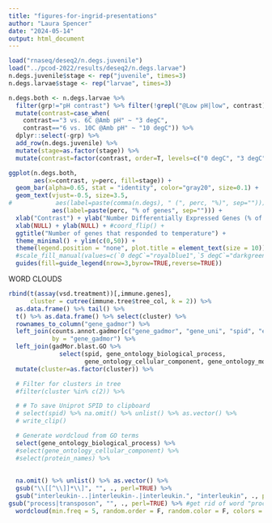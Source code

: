 ```yaml
---
title: "figures-for-ingrid-presentations"
author: "Laura Spencer"
date: "2024-05-14"
output: html_document
---
```


```r
load("rnaseq/deseq2/n.degs.juvenile")
load("../pcod-2022/results/deseq2/n.degs.larvae")
n.degs.juvenile$stage <- rep("juvenile", times=3)
n.degs.larvae$stage <- rep("larvae", times=3)

n.degs.both <- n.degs.larvae %>% 
  filter(grp!="pH contrast") %>% filter(!grepl("@Low pH|low", contrast)) %>%
  mutate(contrast=case_when(
    contrast=="3 vs. 6C @Amb pH" ~ "3 degC",
    contrast=="6 vs. 10C @Amb pH" ~ "10 degC")) %>%
  dplyr::select(-grp) %>%
  add_row(n.degs.juvenile) %>%
  mutate(stage=as.factor(stage)) %>%
  mutate(contrast=factor(contrast, order=T, levels=c("0 degC", "3 degC", "5 degC", "10 degC", "16 degC")))
```


```r
ggplot(n.degs.both, 
       aes(x=contrast, y=perc, fill=stage)) + 
  geom_bar(alpha=0.65, stat = "identity", color="gray20", size=0.1) +
  geom_text(vjust=-0.5, size=3.5, 
#            aes(label=paste(comma(n.degs), " (", perc, "%)", sep=""))) + 
            aes(label=paste(perc, "% of genes", sep=""))) + 
  xlab("Contrast") + ylab("Number Differentially Expressed Genes (% of all genes)") + 
  xlab(NULL) + ylab(NULL) + #coord_flip() + 
  ggtitle("Number of genes that responded to temperature") +
  theme_minimal() + ylim(c(0,50)) + 
  theme(legend.position = "none", plot.title = element_text(size = 10)) +
  #scale_fill_manual(values=c(`0 degC`="royalblue1",`5 degC`="darkgreen", `16 degC`="firebrick4")) +
  guides(fill=guide_legend(nrow=3,byrow=TRUE,reverse=TRUE)) 
```

WORD CLOUDS

```r
rbind(t(assay(vsd.treatment))[,immune.genes],
      cluster = cutree(immune.tree$tree_col, k = 2)) %>%
  as.data.frame() %>% tail() %>%
  t() %>% as.data.frame() %>% select(cluster) %>%
  rownames_to_column("gene_gadmor") %>%
  left_join(counts.annot.gadmor[c("gene_gadmor", "gene_uni", "spid", "evalue", "protein_names")], 
            by = "gene_gadmor") %>%
  left_join(gadMor.blast.GO %>% 
              select(spid, gene_ontology_biological_process, 
                     gene_ontology_cellular_component, gene_ontology_molecular_function, gene_ontology_i_ds)) %>%
  mutate(cluster=as.factor(cluster)) %>%

  # Filter for clusters in tree 
  #filter(cluster %in% c(2)) %>% 

  # # To save Uniprot SPID to clipboard
  # select(spid) %>% na.omit() %>% unlist() %>% as.vector() %>% 
  # write_clip()

  # Generate wordcloud from GO terms 
  select(gene_ontology_biological_process) %>% 
  #select(gene_ontology_cellular_component) %>%
  #select(protein_names) %>% 
  
  
  na.omit() %>% unlist() %>% as.vector() %>% 
  gsub("\\[[^\\]]*\\]", "", ., perl=TRUE) %>%
  gsub("interleukin-..|interleukin-.|interleukin.", "interleukin", ., perl=TRUE) %>%  #gsub("process|regulation|negative|positive|response|pathway|production", "", ., perl=TRUE) %>% #get rid of word "process" since it's in everything
gsub("process|transposon", "", ., perl=TRUE) %>% #get rid of word "process" since it's in everything
  wordcloud(min.freq = 5, random.order = F, random.color = F, colors = brewer.pal(2, "Dark2"))

```

